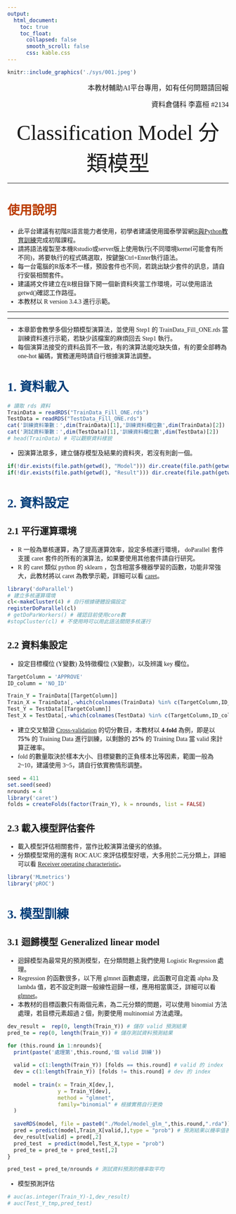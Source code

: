 ---
output:
  html_document:
    toc: true
    toc_float:
      collapsed: false
      smooth_scroll: false
      css: kable.css
---

<font face="Microsoft JhengHei">
```{r echo=FALSE, out.width='100%'}
knitr::include_graphics('./sys/001.jpeg')
```
<p align="right"><font size=3% face="Microsoft JhengHei">本教材輔助AI平台專用，如有任何問題請回報</font> </p>
<p align="right"><font size=3% face="Microsoft JhengHei">資料倉儲科 李嘉桓 #2134</font></p>

<p style="text-align: center;"> <font size=7% face="Microsoft JhengHei">  Classification Model 分類模型  </font>  </p>
***

#  <font  color="#bb3d00"> **使用說明** </font>
* 此平台建議有初階R語言能力者使用，初學者建議使用國泰學習網[R與Python教育訓練](https://cathay.elearn.com.tw/dist/index.html#/learning-passport/incomplete-courses/course-info/9608351?mid=5952)完成初階課程。
* 請將語法複製至本機Rstudio或server版上使用執行(不同環境kernel可能會有所不同)，將要執行的程式碼選取，按鍵盤Ctrl+Enter執行語法。
* 每一台電腦的R版本不一樣，預設套件也不同，若跳出缺少套件的訊息，請自行安裝相關套件。
* 建議將文件建立在R根目錄下開一個新資料夾當工作環境，可以使用語法getwd()確認工作路徑。
* 本教材以 R version 3.4.3 進行示範。

***
***

* 本章節會教學多個分類模型演算法，並使用 Step1 的 TrainData_Fill_ONE.rds 當訓練資料進行示範，若缺少該檔案的麻煩回去 Step1 執行。
* 每個演算法接受的資料品質不一致，有的演算法能吃缺失值，有的要全部轉為 one-hot 編碼，實務運用時請自行根據演算法調整。

# <font  color="#003d79"> 1. **資料載入**</font>

```{r message=FALSE, warning=FALSE}
# 讀取 rds 資料
TrainData = readRDS("TrainData_Fill_ONE.rds")
TestData = readRDS("TestData_Fill_ONE.rds")
cat('訓練資料筆數：',dim(TrainData)[1],'訓練資料欄位數',dim(TrainData)[2])
cat('測試資料筆數：',dim(TestData)[1],'訓練資料欄位數',dim(TestData)[2])
# head(TrainData) # 可以觀察資料樣貌
```

* 因演算法眾多，建立儲存模型及結果的資料夾，若沒有則創一個。

```{r warning=FALSE}
if(!dir.exists(file.path(getwd(), "Model"))) dir.create(file.path(getwd(), "Model"))
if(!dir.exists(file.path(getwd(), "Result"))) dir.create(file.path(getwd(), "Result"))
```

# <font  color="#003d79"> 2. **資料設定**</font>

## 2.1 平行運算環境

* R 一般為單核運算，為了提高運算效率，設定多核運行環境， doParallel 套件支援 caret 套件的所有的演算法，如果要使用其他套件請自行研究。
* R 的 caret 類似 python 的 sklearn ，包含相當多機器學習的函數，功能非常強大，此教材將以 caret 為教學示範，詳細可以看 [caret](https://topepo.github.io/caret/index.html)。

```{r message=FALSE, warning=FALSE}
library('doParallel')
# 建立多核運算環境
cl<-makeCluster(4) # 自行根據硬體設備設定
registerDoParallel(cl)
# getDoParWorkers() # 確認目前使用core數
#stopCluster(cl) # 不使用時可以用此語法關閉多核運行
```

## 2.2 資料集設定

* 設定目標欄位 (Y變數) 及特徵欄位 (X變數)，以及辨識 key 欄位。

```{r}
TargetColumn = 'APPROVE'
ID_column = 'NO_ID'

Train_Y = TrainData[[TargetColumn]]
Train_X = TrainData[,-which(colnames(TrainData) %in% c(TargetColumn,ID_column))]
Test_Y = TestData[[TargetColumn]]
Test_X = TestData[,-which(colnames(TestData) %in% c(TargetColumn,ID_column))]
```

* 建立交叉驗證 [Cross-validation](https://zh.wikipedia.org/wiki/%E4%BA%A4%E5%8F%89%E9%A9%97%E8%AD%89) 的切分數目，本教材以 **4-fold** 為例，即是以 **75%** 的 Training Data 進行訓練，以剩餘的 **25%** 的 Training Data  當 valid 來計算正確率。
* fold 的數量取決於樣本大小、目標變數的正負樣本比等因素，範圍一般為 2~10，建議使用 3~5，請自行依實務情形調整。

```{r message=FALSE, warning=FALSE}
seed = 411
set.seed(seed)
nrounds = 4
library('caret')
folds = createFolds(factor(Train_Y), k = nrounds, list = FALSE)
```

## 2.3 載入模型評估套件

* 載入模型評估相關套件，當作比較演算法優劣的依據。
* 分類模型常用的還有 ROC AUC 來評估模型好壞，大多用於二元分類上，詳細可以看 [Receiver operating characteristic](https://en.wikipedia.org/wiki/Receiver_operating_characteristic)。

```{r message=FALSE, warning=FALSE}
library('MLmetrics')
library('pROC')
```


# <font  color="#003d79"> 3. **模型訓練**</font>

## 3.1 迴歸模型 Generalized linear model

* 迴歸模型為最常見的預測模型，在分類問題上我們使用 Logistic Regression 處理。
* Regression 的函數很多，以下用 glmnet 函數處理，此函數可自定義 alpha 及 lambda 值，若不設定則跟一般線性迴歸一樣，應用相當廣泛，詳細可以看 [glmnet](https://www.rdocumentation.org/packages/glmnet/versions/2.0-16/topics/glmnet)。
* 本教材的目標函數只有兩個元素，為二元分類的問題，可以使用 binomial 方法處理，若目標元素超過 2 個，則要使用 multinomial 方法處理。

```{r  eval=FALSE,warning=FALSE}
dev_result =  rep(0, length(Train_Y)) # 儲存 valid 預測結果
pred_te = rep(0, length(Train_Y)) # 儲存測試資料預測結果

for (this.round in 1:nrounds){   
  print(paste('處理第',this.round,'個 valid 訓練'))
  
  valid = c(1:length(Train_Y)) [folds == this.round] # valid 的 index
  dev = c(1:length(Train_Y)) [folds != this.round] # dev 的 index
  
  model = train(x = Train_X[dev,], 
                y = Train_Y[dev],
                method = "glmnet",
                family="binomial" # 根據實務自行更換
  )
  
  saveRDS(model, file = paste0("./Model/model_glm_",this.round,".rda")) # 儲存模型檔
  pred = predict(model,Train_X[valid,],type = "prob") # 預測結果以機率值表示
  dev_result[valid] = pred[,2]
  pred_test  = predict(model,Test_X,type = "prob")
  pred_te = pred_te + pred_test[,2]
}

pred_test = pred_te/nrounds # 測試資料預測的機率取平均

```

* 模型預測評估

```{r}

# auc(as.integer(Train_Y)-1,dev_result)
# auc(Test_Y_tmp,pred_test)



```









